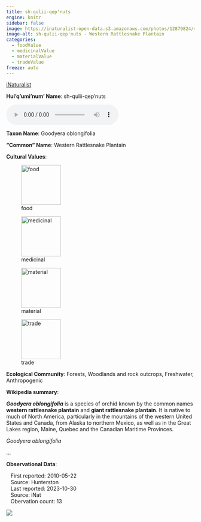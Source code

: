 ```yaml
---
title: sh-qulii-qep'nuts
engine: knitr
sidebar: false
image: https://inaturalist-open-data.s3.amazonaws.com/photos/12879824/medium.jpeg
image-alt: sh-qulii-qep'nuts - Western Rattlesnake Plantain
categories:
  - foodValue
  - medicinalValue
  - materialValue
  - tradeValue
freeze: auto
---
```


<div role="img" class="imerss-photo" style="background-image: url(https://inaturalist-open-data.s3.amazonaws.com/photos/12879824/medium.jpeg)" 
 alt="sh-qulii-qep'nuts - Western Rattlesnake Plantain">
 <a href="https://www.inaturalist.org/taxa/50719" target="_blank" class="taxonDisplay-iNat-extern">iNaturalist<span class="external-link"></span></a>
</div>

**Hul'q'umi'num' Name**: sh-qulii-qep'nuts

<audio controls>
  <source src="../../NA" type="audio/mpeg">
</audio>

**Taxon Name**: Goodyera oblongifolia

**"Common" Name**: Western Rattlesnake Plantain

**Cultural Values**:

:::{layout-nrow=1}
![food](/files/food.svg){width=106px}

![medicinal](/files/medicinal.svg){width=106px}

![material](/files/material.svg){width=106px}

![trade](/files/trade.svg){width=106px}
:::

**Ecological Community**: Forests, Woodlands and rock outcrops, Freshwater, Anthropogenic

**Wikipedia summary**:
<p class="mw-empty-elt">
</p>

<p><i><b>Goodyera oblongifolia</b></i> is a species of orchid known by the common names <b>western rattlesnake plantain</b> and <b>giant rattlesnake plantain</b>. It is native to much of North America, particularly in the mountains of the western United States and Canada, from Alaska to northern Mexico, as well as in the Great Lakes region, Maine, Quebec and the Canadian Maritime Provinces.
</p><p><i>Goodyera oblongifolia</i></p>...

**Observational Data**:

|    First reported: 2010-05-22

|    Source: Hunterston

|    Last reported: 2023-10-30

|    Source: iNat

|    Obervation count: 13

![](community_dist.png)
